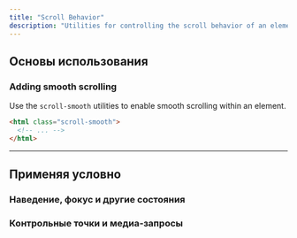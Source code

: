 ```yaml
---
title: "Scroll Behavior"
description: "Utilities for controlling the scroll behavior of an element."
---
```




## Основы использования

### Adding smooth scrolling

Use the `scroll-smooth` utilities to enable smooth scrolling within an element.

```html
<html class="scroll-smooth">
  <!-- ... -->
</html>
```

---

## <Heading ignore>Применяя условно</Heading>

### <Heading ignore>Наведение, фокус и другие состояния</Heading>

<HoverFocusAndOtherStates defaultClass="scroll-smooth" featuredClass="scroll-auto" element="html" />

### <Heading ignore>Контрольные точки и медиа-запросы</Heading>

<BreakpointsAndMediaQueries defaultClass="scroll-smooth" featuredClass="scroll-auto" element="html" />
